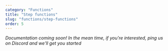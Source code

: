```yaml
---
category: "Functions"
title: "Step functions"
slug: "functions/step-functions"
order: 5
---
```


_Documentation coming soon! In the mean time, if you're interested, ping us on Discord and we'll get you started_